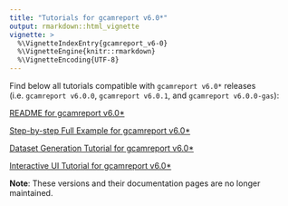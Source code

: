 ```yaml
---
title: "Tutorials for gcamreport v6.0*"
output: rmarkdown::html_vignette
vignette: >
  %\VignetteIndexEntry{gcamreport_v6-0}
  %\VignetteEngine{knitr::rmarkdown}
  %\VignetteEncoding{UTF-8}
---
```


Find below all tutorials compatible with `gcamreport v6.0*` releases (i.e. `gcamreport v6.0.0`, `gcamreport v6.0.1`, and `gcamreport v6.0.0-gas`):


[README for gcamreport v6.0*](README_v6-0.html)

[Step-by-step Full Example for gcamreport v6.0*](Step_By_Step_Full_Example_v6-0.html)

[Dataset Generation Tutorial for gcamreport v6.0*](Dataset_Generation_Tutorial_v6-0.html)

[Interactive UI Tutorial for gcamreport v6.0*](Interactive_UI_Tutorial_v6-0.html)

**Note**: These versions and their documentation pages are no longer maintained.
